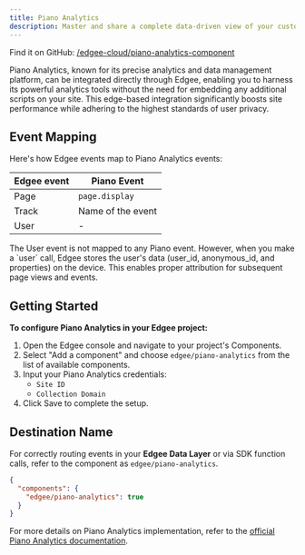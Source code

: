 ```yaml
---
title: Piano Analytics
description: Master and share a complete data-driven view of your customer with Piano Analytics, **now at the edge**.
---
```



<EdgeeSdk />

Find it on GitHub: [<Icon icon="github" iconType="solid" /> /edgee-cloud/piano-analytics-component](https://github.com/edgee-cloud/piano-analytics-component)

Piano Analytics, known for its precise analytics and data management platform, can be integrated directly through Edgee, 
enabling you to harness its powerful analytics tools without the need for embedding any additional scripts on your site. 
This edge-based integration significantly boosts site performance while adhering to the highest standards of user privacy.


## Event Mapping

Here's how Edgee events map to Piano Analytics events:

| Edgee event | Piano Event     |
|-------------|----------------|
| Page        | `page.display`   |
| Track       | Name of the event |
| User        | -             |

<Note>
  The User event is not mapped to any Piano event. However, when you make a `user` call, 
  Edgee stores the user's data (user_id, anonymous_id, and properties) on the device. 
  This enables proper attribution for subsequent page views and events.
</Note>


## Getting Started

**To configure Piano Analytics in your Edgee project:**

1. Open the Edgee console and navigate to your project's Components.
2. Select "Add a component" and choose `edgee/piano-analytics` from the list of available components.
3. Input your Piano Analytics credentials:
   - `Site ID`
   - `Collection Domain`
4. Click Save to complete the setup.

## Destination Name

For correctly routing events in your **Edgee Data Layer** or via SDK function calls, refer to the component as `edgee/piano-analytics`.

```json
{
  "components": {
    "edgee/piano-analytics": true
  }
}
```

For more details on Piano Analytics implementation, refer to the 
[official Piano Analytics documentation](https://developers.atinternet-solutions.com/piano-analytics/data-collection/how-to-send-events/collection-api).